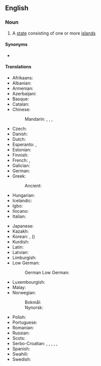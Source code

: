 {{also|island-state}}
==English==
{{wikipedia}}

===Noun===
{{en-noun}}

# A [[state]] consisting of one or more [[island]]s

====Synonyms====
* {{l|en|island country}}

====Translations====
{{trans-top|state consisting of one or more islands}}
* Afrikaans: {{t|af|eilandnasie}}
* Albanian: {{t|sq|shtet ishullor}}
* Armenian: {{t|hy|կղզի-պետություն}}
* Azerbaijani: {{t|az|ada ölkəsi}}
* Basque: {{t|eu|uharte-estatu}}
* Catalan: {{t|ca|estat insular}}
* Chinese:
*: Mandarin: {{t|cmn|島嶼國家|sc=Hani}}, {{t|cmn|岛屿国家|tr=dǎoyǔ guójiā|sc=Hani}}, {{t+|cmn|島國|sc=Hani}}, {{t+|cmn|岛国|tr=dǎoguó|sc=Hani}}
* Czech: {{t|cs|ostrovní stát}}
* Danish: {{t|da|østat}}
* Dutch: {{t+|nl|eilandstaat|m}}
* Esperanto: {{t|eo|landinsulo}}, {{t|eo|insula lando}}
* Estonian: {{t|et|saareriik}}
* Finnish: {{t+|fi|saarivaltio}}
* French: {{t+|fr|pays insulaire|m}}, {{t|fr|état insulaire|m}}
* Galician: {{t|gl|estado insular}}
* German: {{t+|de|Inselstaat|m}}
* Greek: {{t|el|νησιωτικό κράτος}}
*: Ancient: {{t-needed|grc}}
* Hungarian: {{t+|hu|szigetország}}
* Icelandic: {{t+|is|eyríki|n}}
* Igbo: {{t-needed|ig}}
* Ilocano: {{t|ilo|pagilian nga isla}}
* Italian: {{t|it|stato insulare|m}}
{{trans-mid}}
* Japanese: {{t+|ja|島国|tr=しまぐに, shimaguni|sc=Jpan}}
* Kazakh: {{t|kk|аралдық ел|sc=Cyrl}}
* Korean: {{t+|ko|섬나라}}, {{t|ko|도국|sc=Kore}} ({{t+|ko|島國|sc=Kore}})
* Kurdish: {{t|ku|dewleta giravî}}
* Latin: {{t|la|civitas insularis}}
* Latvian: {{t|lv|salu valts}}
* Limburgish: {{t|li|eilandjstaot}}
* Low German:
*: German Low German: {{t|nds-de|Inselstaat}}
* Luxembourgish: {{t|lb|inselstaat}}
* Malay: {{t|ms|negara kepulauan}}
* Norwegian:
*: Bokmål: {{t|nb|øystat}}
*: Nynorsk: {{t|nn|øystat}}
* Polish: {{t|pl|państwo wyspiarskie}}
* Portuguese: {{t|pt|estado insular|m}}
* Romanian: {{t|ro|țară insulară}}
* Russian: {{t|ru|островно́е госуда́рство|n}}
* Scots: {{t|sco|island kintra}}
* Serbo-Croatian: {{qualifier|Bosnian}} {{t|sh|ostrvska država}}, {{qualifier|Croatian}} {{t|sh|otočna država}}, {{qualifier|Serbian}} {{t|sh|ostrvska država}}, {{t|sh|arhipelaška država}}, {{t|sh|otočna država}}, {{t|sh|ostrvska država}}
* Spanish: {{t|es|estado insular|m}}
* Swahili: {{t|sw|nchi za visiwa|cn|cn}}
* Swedish: {{t+|sv|östat|c}}
{{trans-bottom}}